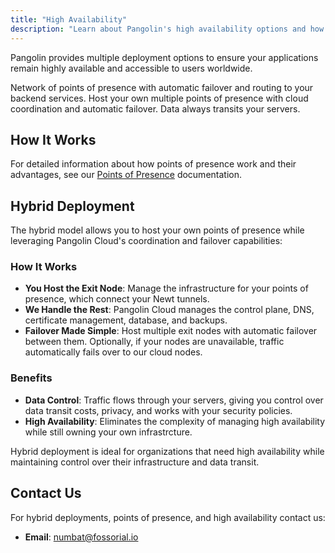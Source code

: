 ```yaml
---
title: "High Availability"
description: "Learn about Pangolin's high availability options and how to ensure your applications remain accessible"
---
```


Pangolin provides multiple deployment options to ensure your applications remain highly available and accessible to users worldwide.

<CardGroup cols={2}>
<Card title="Pangolin Cloud" icon="cloud" href="https://pangolin.fossorial.io/auth/signup">
  Network of points of presence with automatic failover and routing to your backend services.
</Card>

<Card title="Hybrid" icon="circle-nodes" href="/manage/high-availability#hybrid-deployment">
  Host your own multiple points of presence with cloud coordination and automatic failover. Data always transits your servers.
</Card>
</CardGroup>

## How It Works

For detailed information about how points of presence work and their advantages, see our [Points of Presence](/manage/points-of-presence) documentation.

## Hybrid Deployment

The hybrid model allows you to host your own points of presence while leveraging Pangolin Cloud's coordination and failover capabilities:

### How It Works

- **You Host the Exit Node**: Manage the infrastructure for your points of presence, which connect your Newt tunnels.
- **We Handle the Rest**: Pangolin Cloud manages the control plane, DNS, certificate management, database, and backups.
- **Failover Made Simple**: Host multiple exit nodes with automatic failover between them. Optionally, if your nodes are unavailable, traffic automatically fails over to our cloud nodes.

### Benefits

- **Data Control**: Traffic flows through your servers, giving you control over data transit costs, privacy, and works with your security policies.
- **High Availability**: Eliminates the complexity of managing high availability while still owning your own infrastrcture.

<Tip>
Hybrid deployment is ideal for organizations that need high availability while maintaining control over their infrastructure and data transit.
</Tip>

## Contact Us

For hybrid deployments, points of presence, and high availability contact us:
- **Email**: [numbat@fossorial.io](mailto:numbat@fossorial.io)
